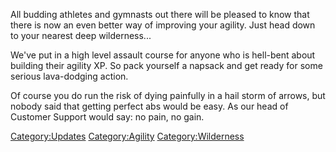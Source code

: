 {{Update|date = 28 January 2003}}

All budding athletes and gymnasts out there will be pleased to know that there is now an even better way of improving your agility. Just head down to your nearest deep wilderness...

We've put in a high level assault course for anyone who is hell-bent about building their agility XP. So pack yourself a napsack and get ready for some serious lava-dodging action.

Of course you do run the risk of dying painfully in a hail storm of arrows, but nobody said that getting perfect abs would be easy. As our head of Customer Support would say: no pain, no gain.
[[Category:Updates]]
[[Category:Agility]]
[[Category:Wilderness]]
